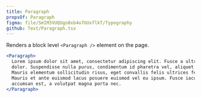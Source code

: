 ```yaml
---
title: Paragraph
propsOf: Paragraph
figma: file/SmIM3VUQUgo8xb4o7UUxflkT/Typography
github: Text/Paragraph.tsx
---
```


Renders a block level `<Paragraph />` element on the page.

```jsx
<Paragraph>
  Lorem ipsum dolor sit amet, consectetur adipiscing elit. Fusce a ultrices
  dolor. Suspendisse nulla purus, condimentum id pharetra vel, aliquet et dui.
  Mauris elementum sollicitudin risus, eget convallis felis ultrices feugiat.
  Mauris et ante euismod lacus posuere euismod vel eu ipsum. Fusce iaculis
  accumsan est, a volutpat magna porta nec.
</Paragraph>
```

